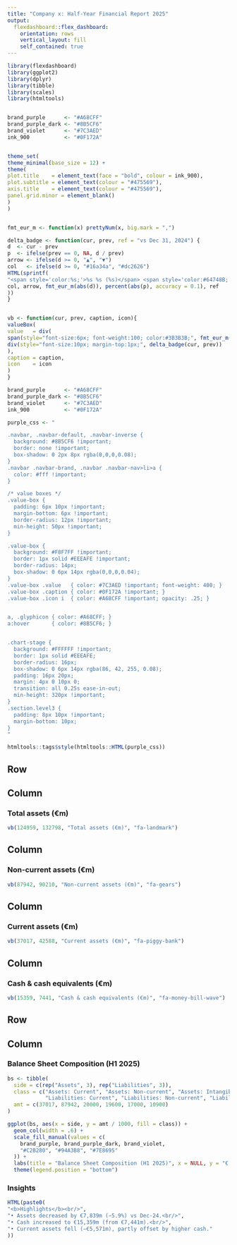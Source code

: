 ```yaml
---
title: "Company x: Half-Year Financial Report 2025"
output:
  flexdashboard::flex_dashboard:
    orientation: rows
    vertical_layout: fill
    self_contained: true
---
```


```r
library(flexdashboard)
library(ggplot2)
library(dplyr)
library(tibble)
library(scales)
library(htmltools)


brand_purple      <- "#A68CFF"
brand_purple_dark <- "#8B5CF6"
brand_violet      <- "#7C3AED"
ink_900           <- "#0F172A"


theme_set(
theme_minimal(base_size = 12) +
theme(
plot.title    = element_text(face = "bold", colour = ink_900),
plot.subtitle = element_text(colour = "#475569"),
axis.title    = element_text(colour = "#475569"),
panel.grid.minor = element_blank()
)
)


fmt_eur_m <- function(x) prettyNum(x, big.mark = ",")

delta_badge <- function(cur, prev, ref = "vs Dec 31, 2024") {
d  <- cur - prev
p  <- ifelse(prev == 0, NA, d / prev)
arrow <- ifelse(d >= 0, "▲", "▼")
col   <- ifelse(d >= 0, "#16a34a", "#dc2626")  
HTML(sprintf(
"<span style='color:%s;'>%s %s (%s)</span> <span style='color:#64748B;'>%s</span>",
col, arrow, fmt_eur_m(abs(d)), percent(abs(p), accuracy = 0.1), ref
))
}


vb <- function(cur, prev, caption, icon){
valueBox(
value   = div(
span(style="font-size:6px; font-weight:100; color:#3B3B3B;", fmt_eur_m(cur)),
div(style="font-size:10px; margin-top:1px;", delta_badge(cur, prev))
),
caption = caption,
icon    = icon
)
}

```

```r

brand_purple      <- "#A68CFF"
brand_purple_dark <- "#8B5CF6"
brand_violet      <- "#7C3AED"
ink_900           <- "#0F172A"

purple_css <- "

.navbar, .navbar-default, .navbar-inverse {
  background: #8B5CF6 !important;
  border: none !important;
  box-shadow: 0 2px 8px rgba(0,0,0,0.08);
}
.navbar .navbar-brand, .navbar .navbar-nav>li>a {
  color: #fff !important;
}

/* value boxes */
.value-box {
  padding: 6px 10px !important;     
  margin-bottom: 6px !important;     
  border-radius: 12px !important;
  min-height: 50px !important;      
}

.value-box {
  background: #F8F7FF !important;
  border: 1px solid #EEEAFE !important;
  border-radius: 14px;
  box-shadow: 0 6px 14px rgba(0,0,0,0.04);
}
.value-box .value   { color: #7C3AED !important; font-weight: 400; }
.value-box .caption { color: #0F172A !important; }
.value-box .icon i  { color: #A68CFF !important; opacity: .25; }


a, .glyphicon { color: #A68CFF; }
a:hover       { color: #8B5CF6; }


.chart-stage {
  background: #FFFFFF !important;
  border: 1px solid #EEEAFE;
  border-radius: 16px;
  box-shadow: 0 6px 14px rgba(86, 42, 255, 0.08); 
  padding: 16px 20px;
  margin: 4px 0 10px 0;
  transition: all 0.25s ease-in-out;
  min-height: 320px !important; 
}
.section.level3 {
  padding: 8px 10px !important; 
  margin-bottom: 10px;
}
"

htmltools::tags$style(htmltools::HTML(purple_css))
```


Row 
-----------------------------------------------------------------------

Column {data-width=25%}
-----------------------------------------------------------------------
### Total assets (€m)
```r
vb(124959, 132798, "Total assets (€m)", "fa-landmark")
```

Column {data-width=25%}
-----------------------------------------------------------------------

### Non-current assets (€m)
```r
vb(87942, 90210, "Non-current assets (€m)", "fa-gears")
```

Column {data-width=25%}
-----------------------------------------------------------------------

### Current assets (€m) 
```r
vb(37017, 42588, "Current assets (€m)", "fa-piggy-bank")

```

Column {data-width=25%}
-----------------------------------------------------------------------
### Cash & cash equivalents (€m) {data-height=90}

```r
vb(15359, 7441, "Cash & cash equivalents (€m)", "fa-money-bill-wave")
```


Row 
-----------------------------------------------------------------------

Column {data-width=25%}
-----------------------------------------------------------------------

### Balance Sheet Composition (H1 2025)

```r
bs <- tibble(
  side = c(rep("Assets", 3), rep("Liabilities", 3)),
  class = c("Assets: Current", "Assets: Non-current", "Assets: Intangibles",
            "Liabilities: Current", "Liabilities: Non-current", "Liabilities: Debt"),
  amt = c(37017, 87942, 20000, 19600, 17000, 10900)
)

ggplot(bs, aes(x = side, y = amt / 1000, fill = class)) +
  geom_col(width = .6) +
  scale_fill_manual(values = c(
    brand_purple, brand_purple_dark, brand_violet,
    "#C2B280", "#94A3B8", "#7E8695"
  )) +
  labs(title = "Balance Sheet Composition (H1 2025)", x = NULL, y = "€ billions") +
  theme(legend.position = "bottom")

```

### Insights 
```r
HTML(paste0(
"<b>Highlights</b><br/>",
"• Assets decreased by €7,839m (−5.9%) vs Dec-24.<br/>",
"• Cash increased to €15,359m (from €7,441m).<br/>",
"• Current assets fell (−€5,571m), partly offset by higher cash."
))
```
